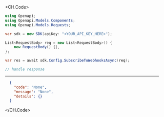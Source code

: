 
<CH.Code>
```csharp SubscribeToWebhooks.cs
using Openapi;
using Openapi.Models.Components;
using Openapi.Models.Requests;

var sdk = new SDK(apiKey: "<YOUR_API_KEY_HERE>");

List<RequestBody> req = new List<RequestBody>() {
    new RequestBody() {},
};

var res = await sdk.Config.SubscribeToWebhooksAsync(req);

// handle response
```
---

```json Example Response
  {
    "code": "None",
    "message": "None",
    "details": {}
  }
```
</CH.Code>
